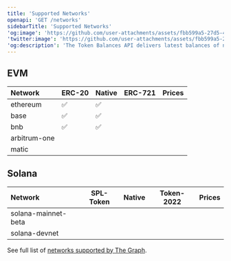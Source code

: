 ```yaml
---
title: 'Supported Networks'
openapi: 'GET /networks'
sidebarTitle: 'Supported Networks'
'og:image': 'https://github.com/user-attachments/assets/fbb599a5-27d5-4c77-8c04-698d836c8f64'
'twitter:image': 'https://github.com/user-attachments/assets/fbb599a5-27d5-4c77-8c04-698d836c8f64'
'og:description': 'The Token Balances API delivers latest balances of native and ERC20 tokens held by an account from a supported EVM blockchain.'
---
```


## EVM
| Network        | ERC-20 | Native | ERC-721 | Prices |
|:----------------|--------|--------|---------|--------|
| ethereum       | ✅     | ✅     |
| base           | ✅     | ✅     |
| bnb            | ✅     | ✅     |
| arbitrum-one   |        |       |
| matic          |        |       |

## Solana
| Network               | SPL-Token | Native | Token-2022 | Prices |
|:----------------------|-----------|--------|------------|--------|
| solana-mainnet-beta   |           |        |            |        |
| solana-devnet         |           |        |            |        |

See full list of [networks supported by The Graph](https://thegraph.com/networks/).